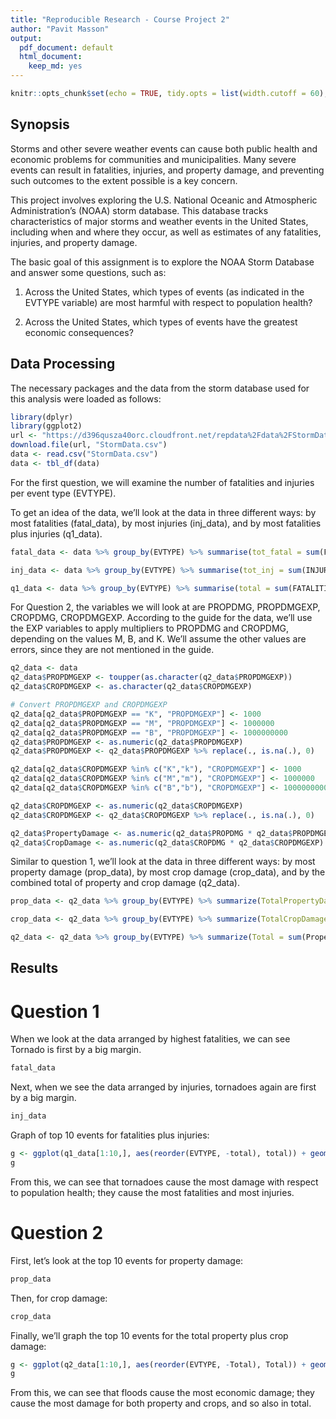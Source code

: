 ---
title: "Reproducible Research - Course Project 2"
author: "Pavit Masson"
output:
  pdf_document: default
  html_document:
    keep_md: yes
---

```{r setup, include=FALSE}
knitr::opts_chunk$set(echo = TRUE, tidy.opts = list(width.cutoff = 60), tidy = TRUE)
```

## Synopsis

Storms and other severe weather events can cause both public health and economic problems for communities and municipalities. Many severe events can result in fatalities, injuries, and property damage, and preventing such outcomes to the extent possible is a key concern.

This project involves exploring the U.S. National Oceanic and Atmospheric Administration's (NOAA) storm database. This database tracks characteristics of major storms and weather events in the United States, including when and where they occur, as well as estimates of any fatalities, injuries, and property damage.

The basic goal of this assignment is to explore the NOAA Storm Database and answer some questions, such as:

1. Across the United States, which types of events (as indicated in the \color{red}{\verb|EVTYPE|}EVTYPE variable) are most harmful with respect to population health?

2. Across the United States, which types of events have the greatest economic consequences?

## Data Processing

The necessary packages and the data from the storm database used for this analysis were loaded as follows:

```{r}
library(dplyr)
library(ggplot2)
url <- "https://d396qusza40orc.cloudfront.net/repdata%2Fdata%2FStormData.csv.bz2"
download.file(url, "StormData.csv")
data <- read.csv("StormData.csv")
data <- tbl_df(data)
```

For the first question, we will examine the number of fatalities and injuries per event type (EVTYPE).

To get an idea of the data, we'll look at the data in three different ways: by most fatalities (fatal_data), by most injuries (inj_data), and by most fatalities plus injuries (q1_data).

```{r}
fatal_data <- data %>% group_by(EVTYPE) %>% summarise(tot_fatal = sum(FATALITIES)) %>% arrange(desc(tot_fatal))

inj_data <- data %>% group_by(EVTYPE) %>% summarise(tot_inj = sum(INJURIES)) %>% arrange(desc(tot_inj))

q1_data <- data %>% group_by(EVTYPE) %>% summarise(total = sum(FATALITIES) + sum(INJURIES)) %>% arrange(desc(total))
```

For Question 2, the variables we will look at are PROPDMG, PROPDMGEXP, CROPDMG, CROPDMGEXP. According to the guide for the data, we'll use the EXP variables to apply multipliers to PROPDMG and CROPDMG, depending on the values M, B, and K. We'll assume the other values are errors, since they are not mentioned in the guide.

```{r}
q2_data <- data
q2_data$PROPDMGEXP <- toupper(as.character(q2_data$PROPDMGEXP))
q2_data$CROPDMGEXP <- as.character(q2_data$CROPDMGEXP)

# Convert PROPDMGEXP and CROPDMGEXP
q2_data[q2_data$PROPDMGEXP == "K", "PROPDMGEXP"] <- 1000
q2_data[q2_data$PROPDMGEXP == "M", "PROPDMGEXP"] <- 1000000
q2_data[q2_data$PROPDMGEXP == "B", "PROPDMGEXP"] <- 1000000000
q2_data$PROPDMGEXP <- as.numeric(q2_data$PROPDMGEXP)
q2_data$PROPDMGEXP <- q2_data$PROPDMGEXP %>% replace(., is.na(.), 0)

q2_data[q2_data$CROPDMGEXP %in% c("K","k"), "CROPDMGEXP"] <- 1000
q2_data[q2_data$CROPDMGEXP %in% c("M","m"), "CROPDMGEXP"] <- 1000000
q2_data[q2_data$CROPDMGEXP %in% c("B","b"), "CROPDMGEXP"] <- 1000000000

q2_data$CROPDMGEXP <- as.numeric(q2_data$CROPDMGEXP)
q2_data$CROPDMGEXP <- q2_data$CROPDMGEXP %>% replace(., is.na(.), 0)

q2_data$PropertyDamage <- as.numeric(q2_data$PROPDMG * q2_data$PROPDMGEXP)
q2_data$CropDamage <- as.numeric(q2_data$CROPDMG * q2_data$CROPDMGEXP)
```

Similar to question 1, we'll look at the data in three different ways: by most property damage (prop_data), by most crop damage (crop_data), and by the combined total of property and crop damage (q2_data).

```{r}
prop_data <- q2_data %>% group_by(EVTYPE) %>% summarize(TotalPropertyDamage = sum(PropertyDamage)) %>% arrange(desc(TotalPropertyDamage)) 

crop_data <- q2_data %>% group_by(EVTYPE) %>% summarize(TotalCropDamage = sum(CropDamage)) %>% arrange(desc(TotalCropDamage))

q2_data <- q2_data %>% group_by(EVTYPE) %>% summarize(Total = sum(PropertyDamage) + sum(CropDamage)) %>% arrange(desc(Total))
```

## Results

# Question 1

When we look at the data arranged by highest fatalities, we can see Tornado is first by a big margin. 
```{r}
fatal_data
```

Next, when we see the data arranged by injuries, tornadoes again are first by a big margin.
```{r}
inj_data
```

Graph of top 10 events for fatalities plus injuries:
```{r}
g <- ggplot(q1_data[1:10,], aes(reorder(EVTYPE, -total), total)) + geom_bar(stat="identity") +  theme(axis.text.x = element_text(angle = 90)) + xlab("Event Type") + ylab("Number of Fatalities and Injuries") + ggtitle("Fatalities and Injuries by Event Type")
g
```

From this, we can see that tornadoes cause the most damage with respect to population health; they cause the most fatalities and most injuries.

# Question 2

First, let's look at the top 10 events for property damage:
```{r}
prop_data
```

Then, for crop damage:
```{r}
crop_data
```

Finally, we'll graph the top 10 events for the total property plus crop damage:

```{r}
g <- ggplot(q2_data[1:10,], aes(reorder(EVTYPE, -Total), Total)) + geom_bar(stat="identity") +  theme(axis.text.x = element_text(angle = 90)) + xlab("Event Type") + ylab("Total Property and Crop Damage") + ggtitle("Property and Crop Damage ($) by Event Type")
g
```

From this, we can see that floods cause the most economic damage; they cause the most damage for both property and crops, and so also in total. 

